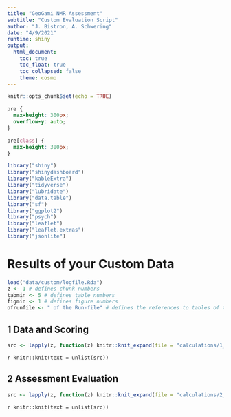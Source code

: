 ```yaml
---
title: "GeoGami NMR Assessment"
subtitle: "Custom Evaluation Script"
author: "J. Bistron, A. Schwering"
date: "4/9/2021"
runtime: shiny
output:
  html_document:
    toc: true
    toc_float: true
    toc_collapsed: false
    theme: cosmo
---
```


```r
knitr::opts_chunk$set(echo = TRUE)
```

```css
pre {
  max-height: 300px;
  overflow-y: auto;
}

pre[class] {
  max-height: 300px;
}
```

```r
library("shiny")
library("shinydashboard")
library("kableExtra")
library("tidyverse")
library("lubridate")
library("data.table")
library("sf")
library("ggplot2")
library("psych")
library("leaflet")
library("leaflet.extras")
library("jsonlite")
```

# Results of your Custom Data

```r
load("data/custom/logfile.Rda")
z <- 1 # defines chunk numbers
tabmin <- 5 # defines table numbers
figmin <- 1 # defines figure numbers
ofrunfile <- " of the Run-file" # defines the references to tables of the Run-file
```

## 1 Data and Scoring

```r
src <- lapply(z, function(z) knitr::knit_expand(file = "calculations/1_data_and_scoring.Rmd"))
```
`r knitr::knit(text = unlist(src))`

## 2 Assessment Evaluation

```r
src <- lapply(z, function(z) knitr::knit_expand(file = "calculations/2_testeval_items_reliability.Rmd"))
```
`r knitr::knit(text = unlist(src))`
